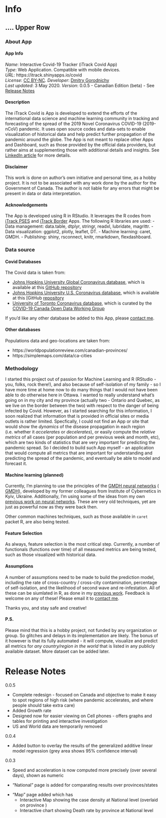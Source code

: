 
#  Info {data-icon="fa-info-circle"}


<!-- # About   {data-orientation=rows, data-navmenu="Info"} -->


<!-- #### Functionalities -->

## .... Upper Row {.tabset .tabset-fade }

### About App

####  App Info

<!-- ####  Technical details -->

*Name*: Interactive Covid-19 Tracker  (iTrack Covid App)    
*Type*: Web Application. Compatible with mobile devices.    
*URL*: https://itrack.shinyapps.io/covid    
<!-- *App permissions*: none      -->
*License*:  [CC BY-NC](https://creativecommons.org/licenses/by-nc/4.0/legalcode). *Developer*: [Dmitry Gorodnichy](https://www.linkedin.com/in/dmitry-gorodnichy/)        
<!-- BSD 3-Clause License.  -->
*Last updated*: 3 May 2020. *Version*: 0.0.5  - Canadian Edition (beta) - See [Release Notes]      
<!-- *Developer*: [DG](www.gorodnichy.ca) -->
  
<!-- *Contact*: [dg@ivim.ca](email:dg@ivim.ca) -->





#### Description

The iTrack Covid is App is developed to extend the efforts of the international data science  and machine learning community in tracking and forecasting of the spread of the 2019 Novel Coronavirus COVID-19 (2019-nCoV) pandemic.
It uses open source codes and data-sets to enable visualization of historical data and  help predict further propagation of the pandemic around the globe.
The App is not meant to replace other Apps and Dashboard, such as those provided by the official data providers, but rather aims at supplementing those with additional details and insights. 
See [LinkedIn article](https://www.linkedin.com/pulse/interactive-web-app-visualize-predict-spread-covid19-gorodnichy/) for more details.


#### Disclaimer 

This work is done on author's own initiative and personal time, as a hobby project. It is not to be associated with any  work done by the author for the Government of Canada. The author is not liable for any errors that might be present in  data or data interpretation.


<!-- This work is in progress. Many more functionalities and visualizations are under development,  -->
<!-- including the development of predicting models, interacive maps, the aggregation of data from more public databases and better graphs to allow the efficient comparison over time and over geography. -->

#### Acknowledgements

The App is developed using R in RStudio. It leverages the R codes
<!-- developed ealier  -->
<!-- by -->
<!-- [Rami Kristpin](https://github.com/RamiKrispin/coronavirus_dashboard) and  -->
<!-- [Antoine Soetewey](https://github.com/AntoineSoetewey/coronavirus_dashboard), further extendinging it  -->
<!-- using the codes  -->
from 
[iTrack PSES](https://itrack.shinyapps.io/PSES) and [iTrack Border](https://itrack.shinyapps.io/border) Apps.
The following R libraries are used: 
- Data management: data.table, dtplyr,  stringr, readxl, lubridate, magrittr.
- Data visualization: ggplot2, plotly, leaflet, DT.
- Machine learning: caret, GMDH.
- Publishing: shiny, rsconnect,  knitr, rmarkdown, flexdashboard.


<!-- #### Additinal information -->

<!-- Project GitHub:  -->
<!-- *Questions/Comments*: [dg@ivim.ca](email:dg@ivim.ca) -->


<!-- The support of R community, is  gratefully acknowledged. -->

<!-- #### Deployment and reproducibility  -->

<!-- The code for this App can be shared upon request with interested individuals and organizations.  -->
<!-- Additionally, some codes are also shared in [GitHub](https://ivi-m.github.io/R-Ottawa/) -->

### Data source

#### Covid Databases

The Covid data is taken from:  

- [Johns Hopkins University Global Coronavirus database](https://coronavirus.jhu.edu/map.html), which is available at this [GitHub repository](https://github.com/RamiKrispin/coronavirus-csv) 
- [Johns Hopkins University U.S. Coronavirus database](https://coronavirus.jhu.edu/us-map), which is available at this [GitHub  [repository](https://github.com/CSSEGISandData/COVID-19) 
- [University of Toronto Coronavirus database](https://art-bd.shinyapps.io/covid19canada/),  which is  curated by the [COVID-19 Canada Open Data Working Group](https://github.com/ishaberry/Covid19Canada)

If you'd like any other database be added to this App, please [contact me](dg@ivim.ca).


#### Other databases

Populations data and geo-locations are taken from: 

- https://worldpopulationreview.com/canadian-provinces/
- https://simplemaps.com/data/ca-cities


### Methodology



<!-- Prediction is done using the principles of the [GMDH neural networks](https://en.wikipedia.org/wiki/Group_method_of_data_handling) ( [GMDH](http://www.gmdh.net/)),  -->
<!-- which have been developed by my former colleagues from Institute of Cybernetics in Kyiv, Ukraine. -->

<!-- Additionally, I'm using some of the ideas from my own previous work on neural networks which can be found [here](https://sites.google.com/site/dmitrygorodnichy/ANN). -->

<!-- These are very old techniques, yet are just as powerful now as they were back then, way before "neural network" has become a buzz word everywhere. -->

<!-- Other common machines techniques, such as those available in `caret` packet R, are also being tested. -->



I started this project out of passion for Machine Learning and R (RStudio - you, folks, rock there!),  and also because of self-isolation of my  family - so I have more time at home now to do many things that I would not have been able to do otherwise here in Ottawa.
I wanted to really understand what's going on  in my city and my province (actually two - Ontario and Quebec, as we live on the border between the two) with respect to the danger of being infected by Covid. 
However, as I started searching for this information, I soon realized that information that is provided in official sites or media outlets is rather limited. 
Specfically, I could not find an App or site that would show the *dynamics* of the disease propagation in each region (i.e. whether it *accelerates* or *decelerates*), or easily compute the *relative metrics* of all cases (per population and per previous week and month, etc), which are two kinds of statistics   that are very important for predicting the pandemic spread.
<!-- assessing the risk level of further pandemic propagation in my area. -->
So I decided to build such App myself - an application that would compute all metrics that are important for understanding and predicting the spread of the pandemic, and eventually be able to model and forecast it.


#### Machine learning (planned)

<!-- This work is in progress.  -->

<!-- My objective is to apply the recent advances in data processing and visualization using R (RStudio), which has become a passion of mine in recent years, with neural network / machine learning techniques, which were a passion of mine in the past,  -->
<!-- [which were a passion of mine in the past](https://sites.google.com/site/dmitrygorodnichy/ANN). -->


Currently, I'm planning to use  the principles of the [GMDH neural networks](https://en.wikipedia.org/wiki/Group_method_of_data_handling) ( [GMDH](http://www.gmdh.net/)), developed by my former colleagues from Institute of Cybernetics in Kyiv, Ukraine.
Additionally, I'm using some of the ideas from my own [previous work on neural networks](https://sites.google.com/site/dmitrygorodnichy/ANN).
These are very old techniques, yet are just as powerful now as they were back then.
<!-- before "neural network" has become a buzz word everywhere. -->

Other common machines techniques, such as those available in `caret` packet R, are also being tested.




#### Feature Selection

As always, feature selection is the most critical step. Currently, a number of functionals (functions over time) of all measured metrics are being tested, such as those visualized with historical data.

#### Assumptions

A number of assumptions need to be made to build the prediction model, including the rate of cross-country / cross-city contamination, percentage of self-isolation, and the likelihood of second wave and re-infestation. All of these can be siumlated in R, as done in my [previous work](https://www.linkedin.com/pulse/predicting-optimizing-border-wait-time-using-dmitry-gorodnichy/).
Feedback is welcome on any of these! Please email it to [contact me](dg@ivim.ca).

Thanks you, and stay safe and creative!


<!-- These are listed in the menu. Feedback from epidemiologists andother profesionals on the validity of those assumptions is sought for. -->



#### P.S.


Please mind that this is a hobby project, not funded by any organization or group. So glitches and delays in its implementation are likely.
The bonus of it however is that its fully automated  - it will compute, visualize and predict all metrics for *any country/region in the world* that is listed in any publicly available dataset. More dataset can be added later.

<!-- ## Other resources on Covid -->

<!-- ###  -->

<!-- ### Help -->


<!-- Currently buttons are not enabled, but will be enabled soon. -->


# Release Notes {.hidden}

0.0.5 

- Complete redesign  - focused on Canada and objective to make it easy to spot regions of high risk (where pandemic accelerates, and where people should take extra care)
- Added Growth rate
- Designed now for easier viewing on Cell phones - offers graphs and tables for printing and interactive investigation
- US and World data are temporarily removed

0.0.4

- Added button to overlay the results of the generalized additive linear model regression (grey area shows 95%  confidence interval)

0.0.3 

- Speed and acceleration is now computed more precisely (over several days), shown as numeric

- "National" page is added for comparating results over provinces/states

<!-- - Menu is enabled to control the type of dynamics to be shown (currently works on "National" page only) -->


- "Map" page added which has
  - Interactive Map showing the case density at National level (overlaid on province )
  - Interactive chart showing Death rate by province at National level
